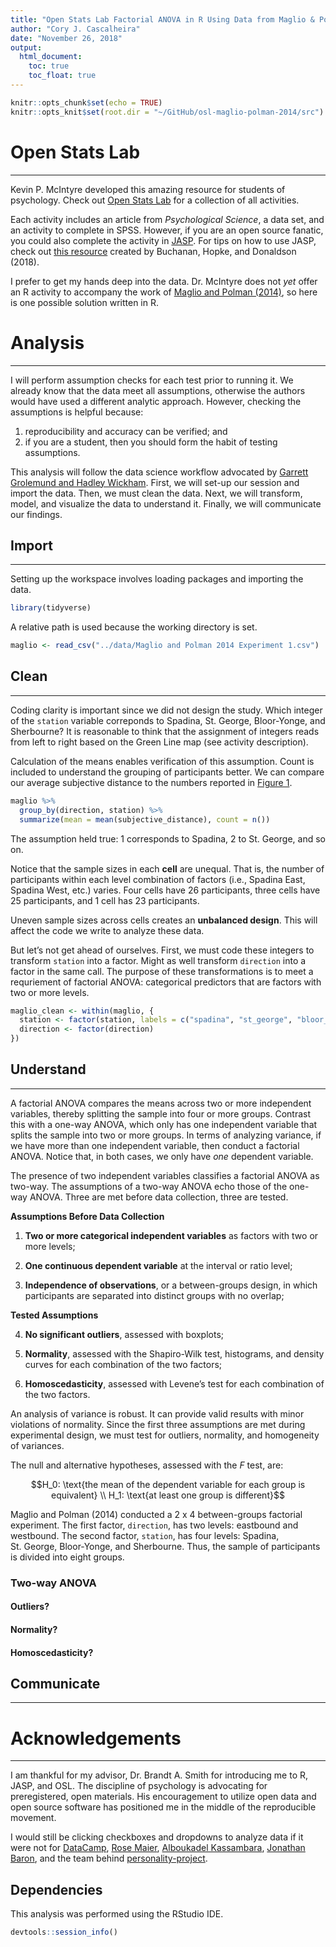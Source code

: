 ```yaml
---
title: "Open Stats Lab Factorial ANOVA in R Using Data from Maglio & Polman (2014)"
author: "Cory J. Cascalheira"
date: "November 26, 2018"
output:
  html_document:
    toc: true
    toc_float: true
---
```


```r
knitr::opts_chunk$set(echo = TRUE)
knitr::opts_knit$set(root.dir = "~/GitHub/osl-maglio-polman-2014/src")
```

# Open Stats Lab
___
Kevin P. McIntyre developed this amazing resource for students of psychology. Check out [Open Stats Lab](https://sites.trinity.edu/osl/) for a collection of all activities.

Each activity includes an article from *Psychological Science*, a data set, and an activity to complete in SPSS. However, if you are an open source fanatic, you could also complete the activity in [JASP](https://jasp-stats.org/). For tips on how to use JASP, check out [this resource](https://osf.io/t56kg/) created by Buchanan, Hopke, and Donaldson (2018).

I prefer to get my hands deep into the data. Dr. McIntyre does not *yet* offer an R activity to accompany the work of [Maglio and Polman (2014)](https://journals.sagepub.com/doi/pdf/10.1177/0956797614530571), so here is one possible solution written in R.

# Analysis
___
I will perform assumption checks for each test prior to running it. We already know that the data meet all assumptions, otherwise the authors would have used a different analytic approach. However, checking the assumptions is helpful because:

1. reproducibility and accuracy can be verified; and
2. if you are a student, then you should form the habit of testing assumptions.

This analysis will follow the data science workflow advocated by [Garrett Grolemund and Hadley Wickham](https://r4ds.had.co.nz/introduction.html). First, we will set-up our session and import the data. Then, we must clean the data. Next, we will transform, model, and visualize the data to understand it. Finally, we will communicate our findings.

## Import
___
Setting up the workspace involves loading packages and importing the data.

```r
library(tidyverse)
```

A relative path is used because the working directory is set.

```r
maglio <- read_csv("../data/Maglio and Polman 2014 Experiment 1.csv")
```

## Clean
___
Coding clarity is important since we did not design the study. Which integer of the `station` variable correponds to Spadina, St. George, Bloor-Yonge, and Sherbourne? It is reasonable to think that the assignment of integers reads from left to right based on the Green Line map (see activity description).

Calculation of the means enables verification of this assumption. Count is included to understand the grouping of participants better. We can compare our average subjective distance to the numbers reported in [Figure 1](https://journals.sagepub.com/doi/pdf/10.1177/0956797614530571).

```r
maglio %>%
  group_by(direction, station) %>%
  summarize(mean = mean(subjective_distance), count = n())
```

The assumption held true: 1 corresponds to Spadina, 2 to St. George, and so on.

Notice that the sample sizes in each **cell** are unequal. That is, the number of participants within each level combination of factors (i.e., Spadina East, Spadina West, etc.) varies. Four cells have 26 participants, three cells have 25 participants, and 1 cell has 23 participants. 

Uneven sample sizes across cells creates an **unbalanced design**. This will affect the code we write to analyze these data.

But let's not get ahead of ourselves. First, we must code these integers to transform `station` into a factor. Might as well transform `direction` into a factor in the same call. The purpose of these transformations is to meet a requriement of factorial ANOVA: categorical predictors that are factors with two or more levels.

```r
maglio_clean <- within(maglio, {
  station <- factor(station, labels = c("spadina", "st_george", "bloor_yonge", "sherbourne"))
  direction <- factor(direction)
})
```

## Understand
___
A factorial ANOVA compares the means across two or more independent variables, thereby splitting the sample into four or more groups. Contrast this with a one-way ANOVA, which only has one independent variable that splits the sample into two or more groups. In terms of analyzing variance, if we have more than one independent variable, then conduct a factorial ANOVA. Notice that, in both cases, we only have *one* dependent variable.

The presence of two independent variables classifies a factorial ANOVA as two-way. The assumptions of a two-way ANOVA echo those of the one-way ANOVA. Three are met before data collection, three are tested.

**Assumptions Before Data Collection**

1. **Two or more categorical independent variables** as factors with two or more levels;

2. **One continuous dependent variable** at the interval or ratio level;

3. **Independence of observations**, or a between-groups design, in which participants are separated into distinct groups with no overlap;

**Tested Assumptions**

4. **No significant outliers**, assessed with boxplots;

5. **Normality**, assessed with the Shapiro-Wilk test, histograms, and density curves for each combination of the two factors;

6. **Homoscedasticity**, assessed with Levene's test for each combination of the two factors.

An analysis of variance is robust. It can provide valid results with minor violations of normality. Since the first three assumptions are met during experimental design, we must test for outliers, normality, and homogeneity of variances.

The null and alternative hypotheses, assessed with the *F* test, are:

$$H_0: \text{the mean of the dependent variable for each group is equivalent} \\ H_1: \text{at least one group is different}$$

Maglio and Polman (2014) conducted a 2 x 4 between-groups factorial experiment. The first factor, `direction`, has two levels: eastbound and westbound. The second factor, `station`, has four levels: Spadina, St. George, Bloor-Yonge, and Sherbourne. Thus, the sample of participants is divided into eight groups.

### Two-way ANOVA {.tabset .tabset-pills}

#### Outliers?

#### Normality?

#### Homoscedasticity?

## Communicate
___

# Acknowledgements
___
I am thankful for my advisor, Dr. Brandt A. Smith for introducing me to R, JASP, and OSL. The discipline of psychology is advocating for preregistered, open materials. His encouragement to utilize open data and open source software has positioned me in the middle of the reproducible movement.

I would still be clicking checkboxes and dropdowns to analyze data if it were not for [DataCamp](https://www.datacamp.com), [Rose Maier](https://rstudio-pubs-static.s3.amazonaws.com/65059_586f394d8eb84f84b1baaf56ffb6b47f.html), [Alboukadel Kassambara](http://www.sthda.com/english/wiki/r-software), [Jonathan Baron](https://www.sas.upenn.edu/~baron/from_cattell/rpsych/rpsych.html#htoc60), and the team behind [personality-project](http://personality-project.org/r/r.guide.html#withinone).

## Dependencies
This analysis was performed using the RStudio IDE.

```r
devtools::session_info()
```